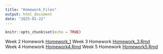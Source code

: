 ```yaml
---
title: "Homework_Files"
output: html_document
date: "2025-01-22"
---
```


```r
knitr::opts_chunk$set(echo = TRUE)
```

Week 2 Homework [Homework_1](Homework1.html)
Week 3 Homework [Homework_3.Rmd](Homework_3.html)
Week 4 Homework [Homework4.Rmd](Homework4.html)
Week 5 Homework [Homework5.Rmd](Homework5.html)
